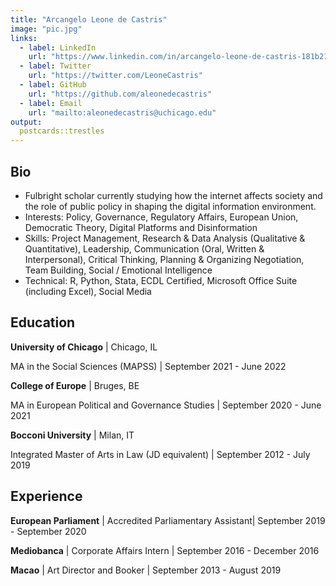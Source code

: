 ```yaml
---
title: "Arcangelo Leone de Castris"
image: "pic.jpg"
links:
  - label: LinkedIn
    url: "https://www.linkedin.com/in/arcangelo-leone-de-castris-181b21203/"
  - label: Twitter
    url: "https://twitter.com/LeoneCastris"
  - label: GitHub
    url: "https://github.com/aleonedecastris"
  - label: Email
    url: "mailto:aleonedecastris@uchicago.edu"
output:
  postcards::trestles
---
```

 
## Bio

* Fulbright scholar currently studying how the internet affects society and the role of public policy in shaping the digital information environment. 
* Interests: Policy, Governance, Regulatory Affairs, European Union, Democratic Theory, Digital Platforms and Disinformation 
* Skills: Project Management, Research & Data Analysis (Qualitative & Quantitative), Leadership, Communication (Oral, Written & Interpersonal), Critical Thinking, Planning & Organizing Negotiation, Team Building, Social / Emotional Intelligence 
* Technical: R, Python, Stata, ECDL Certified, Microsoft Office Suite (including Excel), Social Media


## Education

**University of Chicago** | Chicago, IL

MA in the Social Sciences (MAPSS) | September 2021 - June 2022

**College of Europe** | Bruges, BE

MA in European Political and Governance Studies | September 2020 - June 2021

**Bocconi University** | Milan, IT

Integrated Master of Arts in Law (JD equivalent) | September 2012 - July 2019

## Experience

**European Parliament** | Accredited Parliamentary Assistant| September 2019 - September 2020

**Mediobanca** | Corporate Affairs Intern | September 2016 - December 2016

**Macao** | Art Director and Booker | September 2013 - August 2019